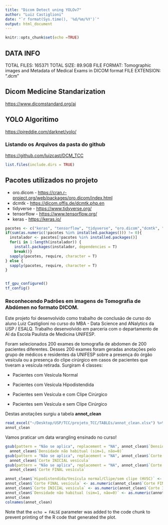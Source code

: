 ```yaml
---
title: "Dicom Detect uning YOLOv7"
author: "Luiz Castiglioni"
date: "`r format(Sys.time(), '%d/%m/%Y')`"
output: html_document
---
```


```r
knitr::opts_chunk$set(echo =TRUE)
```

## DATA INFO

TOTAL FILES: 165371 TOTAL SIZE: 89.9GB FILE FORMAT: Tomographic images and Metadata of Medical Exams in DICOM format FILE EXTENSION: ".dcm"

## Dicom Medicine Standarization

<https://www.dicomstandard.org/ai>

## YOLO Algoritimo

<https://pjreddie.com/darknet/yolo/>

### Listando os Arquivos da pasta do github

<https://github.com/luizcast/DCM_TCC>

```r
list.files(include.dirs = TRUE)
```

## Pacotes utilizados no projeto

-   oro.dicom - <https://cran.r-project.org/web/packages/oro.dicom/index.html>
-   dcmtk - <https://dicom.offis.de/dcmtk.php.en>
-   tidyverse - <https://www.tidyverse.org/>
-   tensorflow - <https://www.tensorflow.org/>
-   keras - <https://keras.io/>

```r

pacotes <- c("keras", "tensorflow", "tidyverse", "oro.dicom","dcmtk", "readxl")
if(sum(as.numeric(!pacotes %in% installed.packages())) != 0){
  instalador <- pacotes[!pacotes %in% installed.packages()]
  for(i in 1:length(instalador)) {
    install.packages(instalador, dependencies = T)
    break()}
  sapply(pacotes, require, character = T) 
} else {
  sapply(pacotes, require, character = T) 
}


tf_gpu_configured()
tf_config()
```

### Reconhecendo Padrões em imagens de Tomografia de Abdómen no formato DICOM.

Este projeto foi desenvolvido como trabalho de conclusão de curso do aluno Luiz Castiglioni no curso do MBA - Data Science and ANalytics da USP / ESALQ. Trabalho desenvolvido em parceria com o departamento de AI da Escola Paulista de Medicina UNIFESP.

Foram selecionados 200 exames de tomografia de abdomen de 200 pacientes diferentes. Desses 200 exames foram geradas anotações pelo grupo de médicos e residentes da UNIFESP sobre a presença do órgão vesícula ou a presença do clipe cirúrgico em casos de pacientes que tiveram a vesícula retirada. Surgiram 4 classes:

-   Pacientes com Vesícula Normal

-   Pacientes com Vesícula Hipodistendida

-   Pacientes sem Vesícula e com Clipe Cirúrgico

-   Pacientes sem Vesícula e sem Clipe Cirúrgico

Destas anotações surgiu a tabela **annot_clean**

```r
read_excel("~/Desktop/USP/TCC/projeto_TCC/TABLEs/annot_clean.xlsx") %>% as_tibble() -> annot_clean
annot_clean
```

Vamos praticar um data wrangling ensinado no curso!

```r


gsub(pattern = "Não se aplica", replacement = "NA", annot_clean$`Densidade não habitual (sim=1, não=0)`) -> 
  annot_clean$`Densidade não habitual (sim=1, não=0)`
gsub(pattern = "Não se aplica", replacement = "NA", annot_clean$`Corte INICIAL vesícula`) -> 
  annot_clean$`Corte INICIAL vesícula`
gsub(pattern = "Não se aplica", replacement = "NA", annot_clean$`Corte FINAL vesícula`) -> 
  annot_clean$`Corte FINAL vesícula`

annot_clean$`Hipodistendida/Vesícula normal/Clipe/sem clipe (HVSC)` <- as.factor(annot_clean$`Hipodistendida/Vesícula normal/Clipe/sem clipe (HVSC)`)
annot_clean$`Corte FINAL vesícula` <- as.numeric(annot_clean$`Corte FINAL vesícula`)
annot_clean$`Corte INICIAL vesícula` <- as.numeric(annot_clean$`Corte INICIAL vesícula`)
annot_clean$`Densidade não habitual (sim=1, não=0)` <- as.numeric(annot_clean$`Densidade não habitual (sim=1, não=0)`)
annot_clean
colnames(annot_clean)


```

Note that the `echo = FALSE` parameter was added to the code chunk to prevent printing of the R code that generated the plot.
